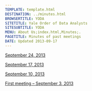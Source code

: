 ```yaml
---
TEMPLATE: template.html
DESTINATION: ../minutes.html
BROWSERTITLE: YODA
SITETITLE: Yale Order of Data Analysts
SITESUBTITLE: YODA
MENU: About Us;index.html,Minutes;.
PAGETITLE: Minutes of past meetings
DATE: Updated 2013-09-17
---
```


[September 24, 2013](minutes/2013_09_24.html)

[September 17, 2013](minutes/2013_09_17.html)

[September 10, 2013](minutes/2013_09_10.html)

[First meeting -- September 3, 2013](minutes/2013_09_03.html)



